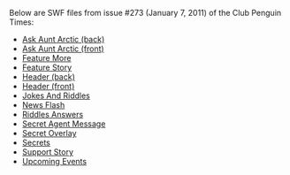 Below are SWF files from issue #273 (January 7, 2011) of the Club Penguin Times:

*[[Media:News273AskAuntArcticBack.swf|Ask Aunt Arctic (back)]]
*[[Media:News273AskAuntArcticFront.swf|Ask Aunt Arctic (front)]]
*[[Media:News273FeatureMore.swf|Feature More]]
*[[Media:News273FeatureStory.swf|Feature Story]]
*[[Media:News273HeaderBack.swf|Header (back)]]
*[[Media:News273HeaderFront.swf|Header (front)]]
*[[Media:News273JokesAndRiddles.swf|Jokes And Riddles]]
*[[Media:News273NewsFlash.swf|News Flash]]
*[[Media:News273RiddlesAnswers.swf|Riddles Answers]]
*[[Media:News273SecretAgentMessage.swf|Secret Agent Message]]
*[[Media:News273SecretOverlay.swf|Secret Overlay]]
*[[Media:News273Secrets.swf|Secrets]]
*[[Media:News273SupportStory.swf|Support Story]]
*[[Media:News273UpcomingEvents.swf|Upcoming Events]]
